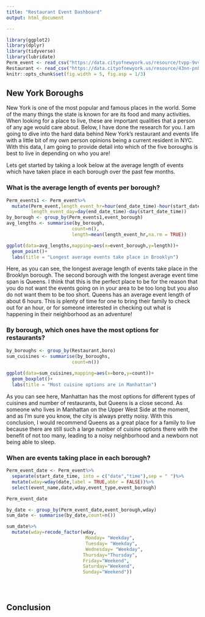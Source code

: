 ```yaml
---
title: "Restaurant Event Dashboard"
output: html_document

---
```


```r
library(ggplot2)
library(dplyr)
library(tidyverse)
library(lubridate)
Perm_event <- read_csv("https://data.cityofnewyork.us/resource/tvpp-9vvx.csv")
Restaurant <- read_csv("https://data.cityofnewyork.us/resource/43nn-pn8j.csv")
knitr::opts_chunk$set(fig.width = 5, fig.asp = 1/3)
```

## New York Boroughs

New York is one of the most popular and famous places in the world. Some of the many things the state is known for are its food and many activities. When looking for a place to live, these are important qualities that a person of any age would care about. Below, I have done the research for you. I am going to dive into the hard data behind New York's restaurant and events life with a little bit of my own person opinions being a current resident in NYC. With this data, I am going to provide detail into which of the five boroughs is best to live in depending on who you are! 

Lets get started by taking a look below at the average length of events which have taken place in each borough over the past few months. 

### What is the average length of events per borough?

```r
Perm_events1 <- Perm_event%>%
  mutate(Perm_event,length_event_hr=hour(end_date_time)-hour(start_date_time),
         length_event_day=day(end_date_time)-day(start_date_time))
by_borough <- group_by(Perm_events1,event_borough)
avg_lengths <- summarise(by_borough,
                        count=n(),
                        length=mean(length_event_hr,na.rm = TRUE))

ggplot(data=avg_lengths,mapping=aes(x=event_borough,y=length))+
  geom_point()+
  labs(title = "Longest average events take place in Brooklyn")

```

Here, as you can see, the longest average length of events take place in the Brooklyn borough. The second borough with the longest average event time span is Queens. I think that this is the perfect place to be for the reason that you do not want the events going on in your area to be too long but you also do not want them to be too short. Queens has an average event length of about 6 hours. This is plenty of time for one to bring their family to check out for an hour, or for someone interested in checking out what is happening in their neighborhood as an adventure! 

### By borough, which ones have the most options for restaurants?

```r
by_boroughs <- group_by(Restaurant,boro)
sum_cuisines <- summarise(by_boroughs,
                        count=n())
          
ggplot(data=sum_cuisines,mapping=aes(x=boro,y=count))+
  geom_boxplot()+
  labs(title = "Most cuisine options are in Manhattan")              
```

As you can see here, Manhattan has the most options for different types of cuisines and number of restaurants, but Queens is a close second. As someone who lives in Manhattan on the Upper West Side at the moment, and as I'm sure you know, the city is always pretty noisy. With this conclusion, I would recommend Queens as a great place for a family to live because there are still such a large number of cuisine options there with the benefit of not too many, leading to a noisy neighborhood and a newborn not being able to sleep.

### When are events taking place in each borough?

```r
Perm_event_date <- Perm_event%>%
  separate(start_date_time, into = c("date","time"),sep = " ")%>%
  mutate(wday=wday(date,label = TRUE,abbr = FALSE))%>%
  select(event_name,date,wday,event_type,event_borough)

Perm_event_date

by_date <- group_by(Perm_event_date,event_borough,wday)
sum_date <- summarise(by_date,count=n())

sum_date%>%
  mutate(wday=recode_factor(wday,
                             Monday= "Weekday",
                             Tuesday= "Weekday",
                             Wednesday= "Weekday",
                            Thursday="Thursday",
                            Friday="Weekend",
                            Saturday="Weekend",
                            Sunday="Weekend"))


  
```

## Conclusion


